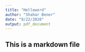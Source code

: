 ```yaml
---
title: "Helloword"
author: "Shahar Bener"
date: "9/22/2020"
output: pdf_document
---
```


## This is a markdown file
